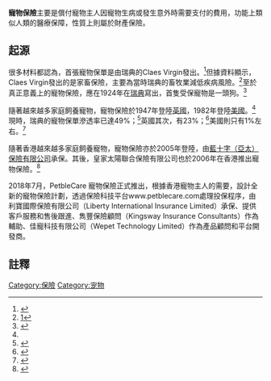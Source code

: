 {{多個問題|
{{or1}}
{{citecheck}}
{{citation style}}
}}
'''寵物保險'''主要是償付寵物主人因寵物生病或發生意外時需要支付的費用，功能上類似人類的醫療保障，性質上則屬於財產保險。

== 起源 ==

很多材料都認為，首張寵物保單是由瑞典的Claes Virgin發出。<ref>{{cite web |url=http://www.agriapet.co.uk/our-history/default.aspx |title=存档副本 |accessdate=2009-05-10 |deadurl=yes |archiveurl=https://web.archive.org/web/20090531015945/http://www.agriapet.co.uk/our-history/default.aspx |archivedate=2009-05-31 }}</ref>但據資料顯示，Claes Virgin發出的是家畜保險，主要為當時瑞典的畜牧業減低疾病風險。<ref>[http://www.unige.ch/ses/istec/EBHA2007/papers/Broman.pdf]{{dead link|date=2017年12月 |bot=InternetArchiveBot |fix-attempted=yes }}</ref>至於真正意義上的寵物保險，應在1924年在[[瑞典|瑞典]]寫出，首隻受保寵物是一頭狗。<ref name="#1">{{Cite web |url=http://www.aspcapetinsurance.com/insurance_research/history-of-pet-insurance.aspx |title=存档副本 |access-date=2009-05-10 |archive-url=https://web.archive.org/web/20090501042317/http://www.aspcapetinsurance.com/insurance_research/history-of-pet-insurance.aspx |archive-date=2009-05-01 |dead-url=yes }}</ref>

隨著越來越多家庭飼養寵物，寵物保險於1947年登陸[[英國|英國]]，1982年登陸[[美國|美國]]。<ref name="#1"/>現時，瑞典的寵物保單滲透率已達49%；<ref>{{cite web |url=http://press.petinsurance.com/mediakit/factsheet.aspx |title=存档副本 |accessdate=2009-05-10 |deadurl=yes |archiveurl=https://web.archive.org/web/20090430183436/http://press.petinsurance.com/mediakit/factsheet.aspx |archivedate=2009-04-30 }}</ref>英國其次，有23%；<ref>{{Cite web |url=http://mediacentre.tescofinance.com/pet-insurance/press-release/2008-08-18 |title=存档副本 |access-date=2009-05-10 |archive-date=2010-01-02 |archive-url=https://web.archive.org/web/20100102080337/http://mediacentre.tescofinance.com/pet-insurance/press-release/2008-08-18 |dead-url=no }}</ref>美國則只有1%左右。<ref>{{Cite web |url=http://www.googobits.com/articles/1208-the-ins-and-outs-of-pet-insurance.html |title=存档副本 |access-date=2009-05-10 |archive-date=2016-05-24 |archive-url=https://web.archive.org/web/20160524100419/http://www.googobits.com/articles/1208-the-ins-and-outs-of-pet-insurance.html |dead-url=yes }}</ref>

隨著香港越來越多家庭飼養寵物，寵物保險亦於2005年登陸，由[[藍十字（亞太）保險有限公司|藍十字（亞太）保險有限公司]]承保。其後，皇家太陽聯合保險有限公司也於2006年在香港推出寵物保險。<ref>{{Cite web |url=http://www.mpfinance.com/htm/Finance/20061205/News/wm3_wm3a1.htm |title=存档副本 |access-date=2009-05-10 |archive-date=2016-03-04 |archive-url=https://web.archive.org/web/20160304131817/http://www.mpfinance.com/htm/Finance/20061205/News/wm3_wm3a1.htm |dead-url=no }}</ref>

2018年7月，PetbleCare 寵物保險正式推出，根據香港寵物主人的需要，設計全新的寵物保險計劃，透過保險科技平台www.petblecare.com處理投保程序，由利寶國際保險有限公司（Liberty International Insurance Limited）承保、提供客戶服務和售後跟進、雋豐保險顧問（Kingsway Insurance Consultants）作為輔助、佳寵科技有限公司（Wepet Technology Limited）作為產品顧問和平台開發商。

==註釋==
<references/>

[[Category:保險|Category:保險]]
[[Category:宠物|Category:宠物]]